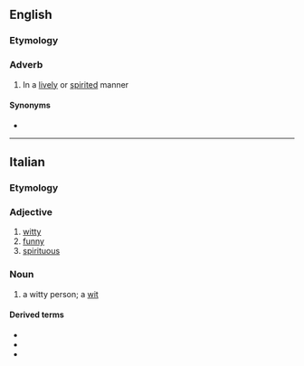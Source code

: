 ==English==

===Etymology===
{{bor|en|it|spiritoso}}

===Adverb===
{{en-adv|-}}

# {{lb|en|music}} In a [[lively]] or [[spirited]] manner

====Synonyms====
* {{l|en|spirituoso}}

----

==Italian==

===Etymology===
{{suffix|it|spirito|oso}}

===Adjective===
{{it-adj}}

# [[witty]]
# [[funny]]
# [[spirituous]]

===Noun===
{{it-noun|m|f=spiritosa}}

# a witty person; a [[wit]]

====Derived terms====
* {{l|it|spiritosaggine}}
* {{l|it|spiritosamente}}
* {{l|it|spiritosità}}